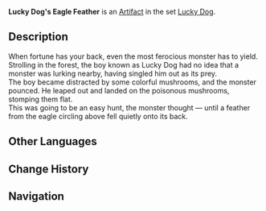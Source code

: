 {{Artifact Infobox
|image = Item Lucky Dog's Eagle Feather.png
|set   = Lucky Dog
|piece = Plume of Death
}}
{{Description|A monster once cornered an adventurer, but was then picked off by a hunting eagle... That eagle dropped this feather, which now carries some of the adventurer's good luck.}}
'''Lucky Dog's Eagle Feather''' is an [[Artifact]] in the set [[Lucky Dog]].

==Description==
When fortune has your back, even the most ferocious monster has to yield.<br />Strolling in the forest, the boy known as Lucky Dog had no idea that a monster was lurking nearby, having singled him out as its prey.<br />The boy became distracted by some colorful mushrooms, and the monster pounced. He leaped out and landed on the poisonous mushrooms, stomping them flat.<br />This was going to be an easy hunt, the monster thought — until a feather from the eagle circling above fell quietly onto its back.

==Other Languages==
{{Other Languages
|en      = Lucky Dog's Eagle Feather
|zhs     = 幸运儿鹰羽
|zhs_rm  = Xìngyùn'ér Yīng Yǔ
|zht     = 幸運兒鷹羽
|zht_rm  = Xìngyùn'ér Yīng Yǔ
|zh_tl   = Lucky Dog Eagle Feather
|ja      = 幸運の鷹の羽根
|ja_rm   = Kou'un no Washi no Hane
|ja_tl   = Eagle Feather of Good Luck
|ko      = 행운아의 독수리깃
|ko_rm   = 
|ko_tl   = 
|es      = Pluma de Águila del Afortunado
|es_tl   = Eagle Feather of the Lucky One
|fr      = Plume d'aigle du Chanceux
|fr_tl   = Eagle Feather of the Lucky One
|ru      = Орлиное перо везунчика
|ru_tl   = 
|th      = Lucky Dog's Eagle Feather
|vi      = Lông Ưng May Mắn
|vi_tl   = 
|de      = Glücksfeder
|de_tl   = Lucky Feather
|id      = Lucky Dog's Eagle Feather
|pt      = Pena de Águia do Sortudo
|pt_tl   = 
}}

==Change History==
{{Change History|1.0}}

==Navigation==
{{Artifact Set Navbox|Lucky Dog}}
